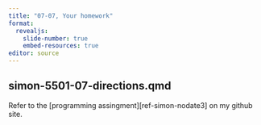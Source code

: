 ```yaml
---
title: "07-07, Your homework"
format: 
  revealjs:
    slide-number: true
    embed-resources: true
editor: source
---
```


## simon-5501-07-directions.qmd

Refer to the [programming assingment][ref-simon-nodate3] on my github site.

[ref-simon-nodate4]: https://github.com/pmean/classes/blob/master/biostats-1/07/src/simon-5501-07-directions.md
